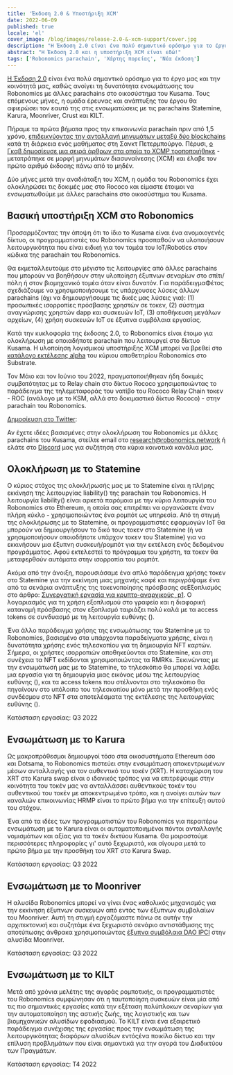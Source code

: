 ```yaml
---
title: 'Έκδοση 2.0 & Υποστήριξη XCM'
date: 2022-06-09
published: true
locale: 'el'
cover_image: /blog/images/release-2.0-&-xcm-support/cover.jpg
description: "Η Έκδοση 2.0 είναι ένα πολύ σημαντικό ορόσημο για το έργο μας και την κοινότητά μας, καθώς ανοίγει τη δυνατότητα ενσωμάτωσης του Robonomics με άλλες parachains στο οικοσύστημα του Kusama. Τους επόμενους μήνες, η ομάδα έρευνας και ανάπτυξης του έργου θα αφιερώσει τον εαυτό της στις ενσωματώσεις με τις parachains Statemine, Karura, Moonriver, Crust και KILT."
abstract: "Η Έκδοση 2.0 και η υποστήριξη XCM είναι εδώ!"
tags: ['Robonomics parachain', 'Χάρτης πορείας', 'Νέα έκδοση']
---
```


[Η Έκδοση 2.0](https://github.com/airalab/robonomics/releases/tag/v2.0.0) είναι ένα πολύ σημαντικό ορόσημο για το έργο μας και την κοινότητά μας, καθώς ανοίγει τη δυνατότητα ενσωμάτωσης του Robonomics με άλλες parachains στο οικοσύστημα του Kusama. Τους επόμενους μήνες, η ομάδα έρευνας και ανάπτυξης του έργου θα αφιερώσει τον εαυτό της στις ενσωματώσεις με τις parachains Statemine, Karura, Moonriver, Crust και KILT.

Πήραμε τα πρώτα βήματα προς την επικοινωνία parachain πριν από 1,5 χρόνο, [επιδεικνύοντας την ανταλλαγή μηνυμάτων μεταξύ δύο blockchains](https://wiki.robonomics.network/docs/en/cross-chain-messages/) κατά τη διάρκεια ενός μαθήματος στη Σανκτ Πετερμπούργο. Πέρυσι, [ο Γκαβ δημοσίευσε μια σειρά άρθρων στα οποία το XCMP τροποποιήθηκε](https://medium.com/polkadot-network/xcm-the-cross-consensus-message-format-3b77b1373392) - μετατράπηκε σε μορφή μηνυμάτων διασυναίνεσης (XCM) και έλαβε τον πρώτο αριθμό έκδοσης πάνω από το μηδέν.

Δύο μήνες μετά την αναδιάταξη του XCM, η ομάδα του Robonomics έχει ολοκληρώσει τις δοκιμές μας στο Rococo και είμαστε έτοιμοι να ενσωματωθούμε με άλλες parachains στο οικοσύστημα του Kusama.

## Βασική υποστήριξη XCM στο Robonomics

Προσαρμόζοντας την άποψη ότι το ίδιο το Kusama είναι ένα ανομοιογενές δίκτυο, οι προγραμματιστές του Robonomics προσπαθούν να υλοποιήσουν λειτουργικότητα που είναι ειδική για τον τομέα του IoT/Robotics στον κώδικα της parachain του Robonomics.

Θα εκμεταλλευτούμε στο μέγιστο τις λειτουργίες από άλλες parachains που μπορούν να βοηθήσουν στην υλοποίηση έξυπνων σεναρίων στο σπίτι/πόλη ή στον βιομηχανικό τομέα όταν είναι δυνατόν. Για παράδειγμαΦέτος σχεδιάζουμε να χρησιμοποιήσουμε τις υπάρχουσες λύσεις άλλων parachains (όχι να δημιουργήσουμε τις δικές μας λύσεις για): (1) προσωπικές ισορροπίες πρόσβασης χρηστών σε τοκεν, (2) σύστημα αναγνώρισης χρηστών dapp και συσκευών IoT, (3) αποθήκευση μεγάλων αρχείων, (4) χρήση συσκευών IoT σε έξυπνα συμβόλαια εργασίας.

Κατά την κυκλοφορία της έκδοσης 2.0, το Robonomics είναι έτοιμο για ολοκλήρωση με οποιαδήποτε parachain που λειτουργεί στο δίκτυο Kusama. Η υλοποίηση λογισμικού υποστήριξης XCM μπορεί να βρεθεί στο [κατάλογο εκτέλεσης alpha](https://github.com/airalab/robonomics/tree/master/runtime/alpha) του κύριου αποθετηρίου Robonomics στο Substrate.

Τον Μάιο και τον Ιούνιο του 2022, πραγματοποιήθηκαν ήδη δοκιμές συμβατότητας με το Relay chain στο δίκτυο Rococo χρησιμοποιώντας το παράδειγμα της τηλεμεταφοράς του νατίβο του Rococo Relay Chain τοκεν - ROC (ανάλογο με το KSM, αλλά στο δοκιμαστικό δίκτυο Rococo) - στην parachain του Robonomics.

<YouTube id="https://youtu.be/BJHSFDZt0y4" posterQuality="max"/>

[Δημοσίευση στο Twitter](https://twitter.com/AIRA_Robonomics/status/1534081132765097984):

<Tweet id="https://twitter.com/AIRA_Robonomics/status/1534081132765097984" />

Αν έχετε ιδέες βασισμένες στην ολοκλήρωση του Robonomics με άλλες parachains του Kusama, στείλτε email στο research@robonomics.network ή ελάτε στο [Discord](https://discord.gg/atduhWZpVr) μας για συζήτηση στα κύρια κοινοτικά κανάλια μας.

## Ολοκλήρωση με το Statemine

Ο κύριος στόχος της ολοκλήρωσής μας με το Statemine είναι η πλήρης εκκίνηση της λειτουργίας liability() της parachain του Robonomics. Η λειτουργία liability() είναι αρκετά παρόμοια με την κύρια λειτουργία του Robonomics στο Ethereum, η οποία σας επιτρέπει να οργανώσετε έναν πλήρη κύκλο - χρησιμοποιώντας ένα ρομπότ ως υπηρεσία. Από τη στιγμή της ολοκλήρωσης με το Statemine, οι προγραμματιστές εφαρμογών IoT θα μπορούν να δημιουργήσουν το δικό τους τοκεν στο Statemine (ή να χρησιμοποιήσουν οποιοδήποτε υπάρχον τοκεν του Statemine) για να εκκινήσουν μια έξυπνη συσκευή/ρομπότ για την εκτέλεση ενός δεδομένου προγράμματος. Αφού εκτελεστεί το πρόγραμμα του χρήστη, τα τοκεν θα μεταφερθούν αυτόματα στην ισορροπία του ρομπότ.

Ακόμα από την άνοιξη, παρουσιάσαμε ένα απλό παράδειγμα χρήσης τοκεν στο Statemine για την εκκίνηση μιας μηχανής καφέ και περιγράψαμε ένα από τα σενάρια ανάπτυξης της τοκενοποίησης πρόσβασης σεΕξοπλισμός στο άρθρο: [Συνεργατική εργασία για κρυπτο-αναρχικούς, p1](https://blog.aira.life/coworking-for-crypto-anarchists-p1-5ebecb252f2d). Ο λογαριασμός για τη χρήση εξοπλισμού στο γραφείο και η διαφορική κατανομή πρόσβασης στον εξοπλισμό ταιριάζει πολύ καλά με τα access tokens σε συνδυασμό με τη λειτουργία ευθύνης ().

Ένα άλλο παράδειγμα χρήσης της ενσωμάτωσης του Statemine με το Robonomics, βασισμένο στα υπάρχοντα παραδείγματα χρήσης, είναι η δυνατότητα χρήσης ενός τηλεσκοπίου για τη δημιουργία NFT καρτών. Σήμερα, οι χρήστες ισορροπιών αποθηκεύονται στο Statemine, και στη συνέχεια τα NFT εκδίδονται χρησιμοποιώντας τα RMRKs. Ξεκινώντας με την ενσωμάτωσή μας με το Statemine, το τηλεσκόπιο θα μπορεί να λάβει μια εργασία για τη δημιουργία μιας εικόνας μέσω της λειτουργίας ευθύνης (), και τα access tokens που στέλνονται στο τηλεσκόπιο θα πηγαίνουν στο υπόλοιπο του τηλεσκοπίου μόνο μετά την προσθήκη ενός συνδέσμου στο NFT στα αποτελέσματα της εκτέλεσης της λειτουργίας ευθύνης ().

Κατάσταση εργασίας: Q3 2022

## Ενσωμάτωση με το Karura

Ως μακροπρόθεσμοι δημιουργοί τόσο στα οικοσυστήματα Ethereum όσο και Dotsama, το Robonomics πιστεύει στην ενσωμάτωση αποκεντρωμένων μέσων ανταλλαγής για τον αυθεντικό του τοκέν (XRT). Η καταχώριση του XRT στο Karura swap είναι ο ιδανικός τρόπος για να επιτρέψουμε στην κοινότητα του τοκέν μας να ανταλλάσσει αυθεντικούς τοκέν του αυθεντικού του τοκέν με αποκεντρωμένο τρόπο, και η ανοίγει αυτών των καναλιών επικοινωνίας HRMP είναι το πρώτο βήμα για την επίτευξη αυτού του στόχου.

Ένα από τα ιδέες των προγραμματιστών του Robonomics για περαιτέρω ενσωμάτωση με το Karura είναι οι αυτοματοποιημένοι πόντοι ανταλλαγής νομισμάτων και αξίας για τα τοκέν δικτύου Kusama. Θα μοιραστούμε περισσότερες πληροφορίες γι' αυτό ξεχωριστά, και σίγουρα μετά το πρώτο βήμα με την προσθήκη του XRT στο Karura Swap.

Κατάσταση εργασίας: Q3 2022

## Ενσωμάτωση με το Moonriver

Η αλυσίδα Robonomics μπορεί να γίνει ένας καθολικός μηχανισμός για την εκκίνηση έξυπνων συσκευών από εντός των έξυπνων συμβολαίων του Moonriver. Αυτή τη στιγμή εργαζόμαστε πάνω σε αυτήν την αρχιτεκτονική και συζητάμε ένα ξεχωριστό σενάριο αντιστάθμισης της αποτύπωσης άνθρακα χρησιμοποιώντας [έξυπνα συμβόλαια DAO IPCI](https://github.com/DAO-IPCI/DAO-IPCI) στην αλυσίδα Moonriver.

Κατάσταση εργασίας: Q3 2022

## Ενσωμάτωση με το KILT

Μετά από χρόνια μελέτης της αγοράς ρομποτικής, οι προγραμματιστές του Robonomics συμφώνησαν ότι η ταυτοποίηση συσκευών είναι μία από τις πιο σημαντικές εργασίες κατά την εξέταση πολύπλοκων σεναρίων για την αυτοματοποίηση της αστικής ζωής, της λογιστικής και των βιομηχανικών αλυσίδων εφοδιασμού. Το KILT είναι ένα εξαιρετικό παράδειγμα συνέχισης της εργασίας προς την ενσωμάτωση της λειτουργικότητας διαφόρων αλυσίδων εντόςένα ποικίλο δίκτυο και την επίλυση προβλημάτων που είναι σημαντικά για την αγορά του Διαδικτύου των Πραγμάτων.

Κατάσταση εργασίας: Τ4 2022